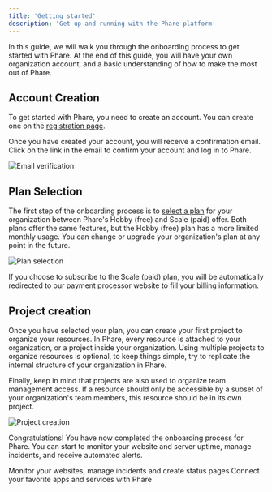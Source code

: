 ```yaml
---
title: 'Getting started'
description: 'Get up and running with the Phare platform'
---
```


In this guide, we will walk you through the onboarding process to get started with Phare. At the end of this guide, you will have your own organization account, and a basic understanding of how to make the most out of Phare.

## Account Creation

To get started with Phare, you need to create an account. You can create one on the [registration page](https://app.phare.io/register).

Once you have created your account, you will receive a confirmation email. Click on the link in the email to confirm your account and log in to Phare.

<Frame>
  <img src="/images/getting-started/email-verification.webp" alt="Email verification" />
</Frame>

## Plan Selection

The first step of the onboarding process is to [select a plan](https://phare.io/pricing) for your organization between Phare's Hobby (free) and Scale (paid) offer. Both plans offer the same features, but the Hobby (free) plan has a more limited monthly usage. You can change or upgrade your organization's plan at any point in the future.

<Frame>
  <img src="/images/getting-started/plan-selection.webp" alt="Plan selection" />
</Frame>

If you choose to subscribe to the Scale (paid) plan, you will be automatically redirected to our payment processor website to fill your billing information.

## Project creation

Once you have selected your plan, you can create your first project to organize your resources. In Phare, every resource is attached to your organization, or a project inside your organization. Using multiple projects to organize resources is optional, to keep things simple, try to replicate the internal structure of your organization in Phare.

Finally, keep in mind that projects are also used to organize team management access. If a resource should only be accessible by a subset of your organization's team members, this resource should be in its own project.

<Frame>
  <img src="/images/getting-started/project-creation.webp" alt="Project creation" />
</Frame>

Congratulations! You have now completed the onboarding process for Phare. You can start to monitor your website and server uptime, manage incidents, and receive automated alerts.

<CardGroup cols={2}>
  <Card
    title="Uptime"
    icon="wave-pulse"
    href="/uptime/overview"
  >
      Monitor your websites, manage incidents and create status pages
  </Card>
  <Card
    title="Integrations"
    icon="puzzle-piece"
    href="/integrations/overview"
  >
      Connect your favorite apps and services with Phare
  </Card>
</CardGroup>
